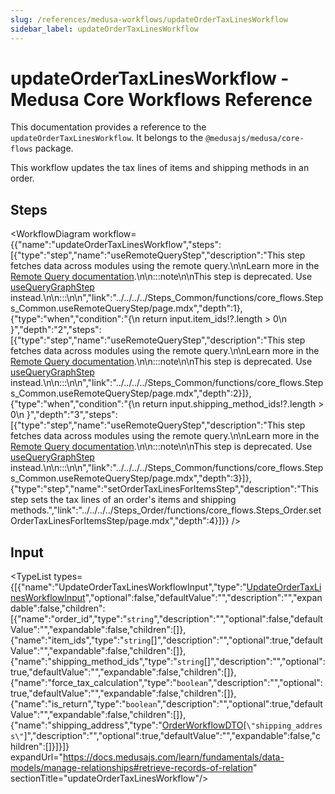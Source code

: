 ```yaml
---
slug: /references/medusa-workflows/updateOrderTaxLinesWorkflow
sidebar_label: updateOrderTaxLinesWorkflow
---
```



# updateOrderTaxLinesWorkflow - Medusa Core Workflows Reference

This documentation provides a reference to the `updateOrderTaxLinesWorkflow`. It belongs to the `@medusajs/medusa/core-flows` package.

This workflow updates the tax lines of items and shipping methods in an order.

## Steps

<WorkflowDiagram workflow={{"name":"updateOrderTaxLinesWorkflow","steps":[{"type":"step","name":"useRemoteQueryStep","description":"This step fetches data across modules using the remote query.\n\nLearn more in the [Remote Query documentation](https://docs.medusajs.com/learn/fundamentals/module-links/query).\n\n:::note\n\nThis step is deprecated. Use [useQueryGraphStep](../../../../functions/core_flows.useQueryGraphStep/page.mdx) instead.\n\n:::\n\n","link":"../../../../Steps_Common/functions/core_flows.Steps_Common.useRemoteQueryStep/page.mdx","depth":1},{"type":"when","condition":"{\n      return input.item_ids!?.length > 0\n    }","depth":"2","steps":[{"type":"step","name":"useRemoteQueryStep","description":"This step fetches data across modules using the remote query.\n\nLearn more in the [Remote Query documentation](https://docs.medusajs.com/learn/fundamentals/module-links/query).\n\n:::note\n\nThis step is deprecated. Use [useQueryGraphStep](../../../../functions/core_flows.useQueryGraphStep/page.mdx) instead.\n\n:::\n\n","link":"../../../../Steps_Common/functions/core_flows.Steps_Common.useRemoteQueryStep/page.mdx","depth":2}]},{"type":"when","condition":"{\n      return input.shipping_method_ids!?.length > 0\n    }","depth":"3","steps":[{"type":"step","name":"useRemoteQueryStep","description":"This step fetches data across modules using the remote query.\n\nLearn more in the [Remote Query documentation](https://docs.medusajs.com/learn/fundamentals/module-links/query).\n\n:::note\n\nThis step is deprecated. Use [useQueryGraphStep](../../../../functions/core_flows.useQueryGraphStep/page.mdx) instead.\n\n:::\n\n","link":"../../../../Steps_Common/functions/core_flows.Steps_Common.useRemoteQueryStep/page.mdx","depth":3}]},{"type":"step","name":"setOrderTaxLinesForItemsStep","description":"This step sets the tax lines of an order's items and shipping methods.","link":"../../../../Steps_Order/functions/core_flows.Steps_Order.setOrderTaxLinesForItemsStep/page.mdx","depth":4}]}} />

## Input

<TypeList types={[{"name":"UpdateOrderTaxLinesWorkflowInput","type":"[UpdateOrderTaxLinesWorkflowInput](../../../../types/core_flows.UpdateOrderTaxLinesWorkflowInput/page.mdx)","optional":false,"defaultValue":"","description":"","expandable":false,"children":[{"name":"order_id","type":"`string`","description":"","optional":false,"defaultValue":"","expandable":false,"children":[]},{"name":"item_ids","type":"`string`[]","description":"","optional":true,"defaultValue":"","expandable":false,"children":[]},{"name":"shipping_method_ids","type":"`string`[]","description":"","optional":true,"defaultValue":"","expandable":false,"children":[]},{"name":"force_tax_calculation","type":"`boolean`","description":"","optional":true,"defaultValue":"","expandable":false,"children":[]},{"name":"is_return","type":"`boolean`","description":"","optional":true,"defaultValue":"","expandable":false,"children":[]},{"name":"shipping_address","type":"[OrderWorkflowDTO](../../../../../types/interfaces/types.OrderWorkflowDTO/page.mdx)[`\"shipping_address\"`]","description":"","optional":true,"defaultValue":"","expandable":false,"children":[]}]}]} expandUrl="https://docs.medusajs.com/learn/fundamentals/data-models/manage-relationships#retrieve-records-of-relation" sectionTitle="updateOrderTaxLinesWorkflow"/>
